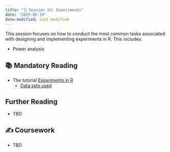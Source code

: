 ```yaml
---
title: "🗓️ Session 13: Experiments"
date: "2025-06-13"
date-modified: last-modified
---
```


This session focuses on how to conduct the most common tasks associated with
designing and implementing experiments in R. This includes:

- Power analysis

## 📚 Mandatory Reading

- The tutorial [Experiments in R](/content/tutorials/experiments/index.qmd)
  - [Data sets used](/content/tutorials/experiments/ExperimentsDataSets.zip)

## Further Reading

- TBD

## ✍️ Coursework

- TBD


